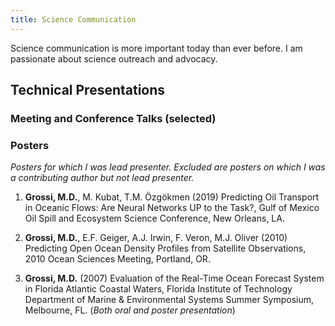 ```yaml
---
title: Science Communication
---
```


Science communication is more important today than ever before. I am passionate about science outreach and advocacy.

## Technical Presentations

### Meeting and Conference Talks (selected)



### Posters

*Posters for which I was lead presenter. Excluded are posters on which I was a contributing author but not lead presenter.*

1. **Grossi, M.D.**, M. Kubat, T.M. Özgökmen (2019) Predicting Oil Transport in Oceanic Flows: Are Neural Networks UP to the Task?, Gulf of Mexico Oil Spill and Ecosystem Science Conference, New Orleans, LA.

2. **Grossi, M.D.**, E.F. Geiger, A.J. Irwin, F. Veron, M.J. Oliver (2010) Predicting Open Ocean Density Profiles from Satellite Observations, 2010 Ocean Sciences Meeting, Portland, OR.

3. **Grossi, M.D.** (2007) Evaluation of the Real-Time Ocean Forecast System in Florida Atlantic Coastal Waters, Florida Institute of Technology Department of Marine & Environmental Systems Summer Symposium, Melbourne, FL. (*Both oral and poster presentation*)